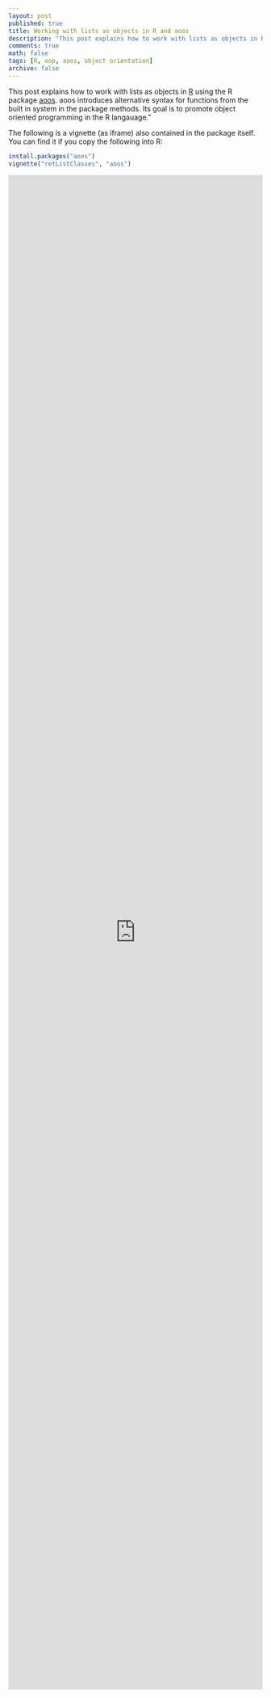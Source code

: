 ```yaml
---
layout: post
published: true
title: Working with lists as objects in R and aoos
description: "This post explains how to work with lists as objects in R using the R package aoos. aoos introduces alternative syntax for functions from the built in system in the package methods. Its goal is to promote object oriented programming in the R langauage."
comments: true
math: false
tags: [R, oop, aoos, object orientation]
archive: false
---
```


This post explains how to work with lists as objects in [R](https://cran.r-project.org/) using the R package [aoos](https://cran.r-project.org/package=aoos). aoos introduces alternative syntax for functions from the built in system in the package methods. Its goal is to promote object oriented programming in the R langauage."

The following is a vignette (as iframe) also contained in the package itself. You can find it if you copy the following into R:

```r
install.packages("aoos")
vignette("retListClasses", "aoos")
```

<iframe width='100%' height='3000' src="http://wahani.github.io/aoos/vignettes/retListClasses.html" frameborder="0" allowfullscreen></iframe>
